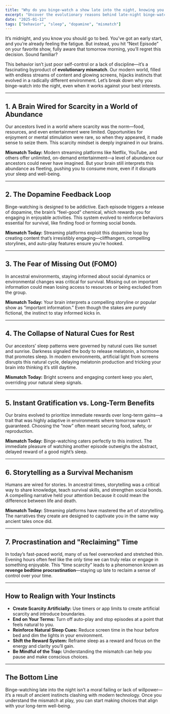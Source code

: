 ```yaml
---
title: "Why do you binge-watch a show late into the night, knowing you’ll regret it in the morning?"
excerpt: "Uncover the evolutionary reasons behind late-night binge-watching and why self-control fails against instant gratification."
date: "2025-01-12"
tags: ["behavior", "sleep", "dopamine", "mismatch"]
---
```


It’s midnight, and you know you should go to bed. You’ve got an early start, and you’re already feeling the fatigue. But instead, you hit “Next Episode” on your favorite show, fully aware that tomorrow morning, you’ll regret this decision. Sound familiar?

This behavior isn’t just poor self-control or a lack of discipline—it’s a fascinating byproduct of **evolutionary mismatch**. Our modern world, filled with endless streams of content and glowing screens, hijacks instincts that evolved in a radically different environment. Let’s break down why you binge-watch into the night, even when it works against your best interests.

---

## 1. A Brain Wired for Scarcity in a World of Abundance

Our ancestors lived in a world where scarcity was the norm—food, resources, and even entertainment were limited. Opportunities for enjoyment or mental stimulation were rare, so when they appeared, it made sense to seize them. This scarcity mindset is deeply ingrained in our brains.

**Mismatch Today:** Modern streaming platforms like Netflix, YouTube, and others offer unlimited, on-demand entertainment—a level of abundance our ancestors could never have imagined. But your brain still interprets this abundance as fleeting, pushing you to consume more, even if it disrupts your sleep and well-being.

---

## 2. The Dopamine Feedback Loop

Binge-watching is designed to be addictive. Each episode triggers a release of dopamine, the brain’s “feel-good” chemical, which rewards you for engaging in enjoyable activities. This system evolved to reinforce behaviors essential for survival, like finding food or forming social bonds.

**Mismatch Today:** Streaming platforms exploit this dopamine loop by creating content that’s irresistibly engaging—cliffhangers, compelling storylines, and auto-play features ensure you’re hooked.

---
<MicrochallengeBox 
  id={1} 
  title="Hydrate Like a Caveman" 
  blurb="Reconnect with your body’s real signals by drinking with intention." 
/>
---

## 3. The Fear of Missing Out (FOMO)

In ancestral environments, staying informed about social dynamics or environmental changes was critical for survival. Missing out on important information could mean losing access to resources or being excluded from the group.

**Mismatch Today:** Your brain interprets a compelling storyline or popular show as “important information.” Even though the stakes are purely fictional, the instinct to stay informed kicks in.

---

## 4. The Collapse of Natural Cues for Rest

Our ancestors’ sleep patterns were governed by natural cues like sunset and sunrise. Darkness signaled the body to release melatonin, a hormone that promotes sleep. In modern environments, artificial light from screens disrupts this natural cycle, delaying melatonin production and tricking your brain into thinking it’s still daytime.

**Mismatch Today:** Bright screens and engaging content keep you alert, overriding your natural sleep signals.

---

## 5. Instant Gratification vs. Long-Term Benefits

Our brains evolved to prioritize immediate rewards over long-term gains—a trait that was highly adaptive in environments where tomorrow wasn’t guaranteed. Choosing the “now” often meant securing food, safety, or reproduction.

**Mismatch Today:** Binge-watching caters perfectly to this instinct. The immediate pleasure of watching another episode outweighs the abstract, delayed reward of a good night’s sleep.

---

## 6. Storytelling as a Survival Mechanism

Humans are wired for stories. In ancestral times, storytelling was a critical way to share knowledge, teach survival skills, and strengthen social bonds. A compelling narrative held your attention because it could mean the difference between life and death.

**Mismatch Today:** Streaming platforms have mastered the art of storytelling. The narratives they create are designed to captivate you in the same way ancient tales once did.

---

## 7. Procrastination and "Reclaiming" Time

In today’s fast-paced world, many of us feel overworked and stretched thin. Evening hours often feel like the only time we can truly relax or engage in something enjoyable. This “time scarcity” leads to a phenomenon known as **revenge bedtime procrastination**—staying up late to reclaim a sense of control over your time.

---

## How to Realign with Your Instincts

- **Create Scarcity Artificially:** Use timers or app limits to create artificial scarcity and introduce boundaries.  
- **End on Your Terms:** Turn off auto-play and stop episodes at a point that feels natural to you.  
- **Reinforce Natural Sleep Cues:** Reduce screen time in the hour before bed and dim the lights in your environment.  
- **Shift the Reward System:** Reframe sleep as a reward and focus on the energy and clarity you’ll gain.  
- **Be Mindful of the Trap:** Understanding the mismatch can help you pause and make conscious choices.  

---

## The Bottom Line

Binge-watching late into the night isn’t a moral failing or lack of willpower—it’s a result of ancient instincts clashing with modern technology. Once you understand the mismatch at play, you can start making choices that align with your long-term well-being.
